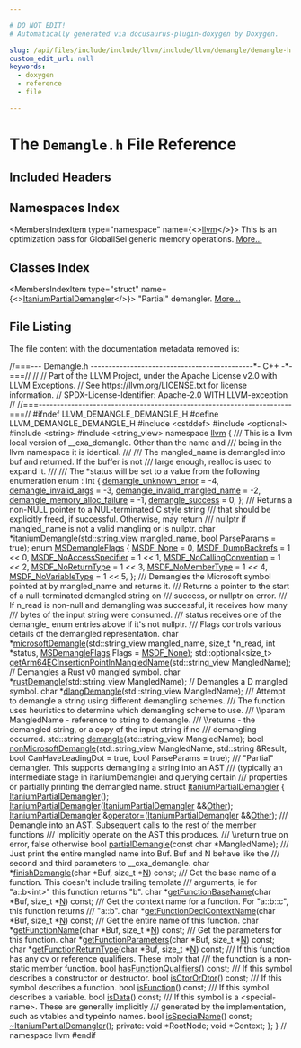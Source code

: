 ```yaml
---

# DO NOT EDIT!
# Automatically generated via docusaurus-plugin-doxygen by Doxygen.

slug: /api/files/include/include/llvm/include/llvm/demangle/demangle-h
custom_edit_url: null
keywords:
  - doxygen
  - reference
  - file

---
```





# The `Demangle.h` File Reference

<DoxygenPage pluginConfig={pluginConfig}>



## Included Headers

<IncludesList>
<IncludesListItem
  filePath="cstddef"
  permalink=""
  isLocal="false" />
<IncludesListItem
  filePath="optional"
  permalink=""
  isLocal="false" />
<IncludesListItem
  filePath="string"
  permalink=""
  isLocal="false" />
<IncludesListItem
  filePath="string_view"
  permalink=""
  isLocal="false" />
</IncludesList>

## Namespaces Index

<MembersIndex>

<MembersIndexItem
  type="namespace"
  name={<><a href="/docs/api/namespaces/llvm">llvm</a></>}>
This is an optimization pass for GlobalISel generic memory operations. <a href="/docs/api/namespaces/llvm/#details">More...</a>
</MembersIndexItem>

</MembersIndex>

## Classes Index

<MembersIndex>

<MembersIndexItem
  type="struct"
  name={<><a href="/docs/api/structs/llvm/itaniumpartialdemangler">ItaniumPartialDemangler</a></>}>
&quot;Partial&quot; demangler. <a href="/docs/api/structs/llvm/itaniumpartialdemangler/#details">More...</a>
</MembersIndexItem>

</MembersIndex>


## File Listing

The file content with the documentation metadata removed is:

<ProgramListing>

<Link id="l00001" /><CodeLine lineNumber="1"><span class="doxyHighlightComment">//===--- Demangle.h ---------------------------------------------&#42;- C++ -&#42;-===//</span></CodeLine>
<Link id="l00002" /><CodeLine lineNumber="2"><span class="doxyHighlightComment">//</span></CodeLine>
<Link id="l00003" /><CodeLine lineNumber="3"><span class="doxyHighlightComment">// Part of the LLVM Project, under the Apache License v2.0 with LLVM Exceptions.</span></CodeLine>
<Link id="l00004" /><CodeLine lineNumber="4"><span class="doxyHighlightComment">// See https://llvm.org/LICENSE.txt for license information.</span></CodeLine>
<Link id="l00005" /><CodeLine lineNumber="5"><span class="doxyHighlightComment">// SPDX-License-Identifier: Apache-2.0 WITH LLVM-exception</span></CodeLine>
<Link id="l00006" /><CodeLine lineNumber="6"><span class="doxyHighlightComment">//</span></CodeLine>
<Link id="l00007" /><CodeLine lineNumber="7"><span class="doxyHighlightComment">//===----------------------------------------------------------------------===//</span></CodeLine>
<Link id="l00008" /><CodeLine lineNumber="8"></CodeLine>
<Link id="l00009" /><CodeLine lineNumber="9"><span class="doxyHighlightPreprocessor">#ifndef LLVM&#95;DEMANGLE&#95;DEMANGLE&#95;H</span></CodeLine>
<Link id="l00010" /><CodeLine lineNumber="10"><span class="doxyHighlightPreprocessor">#define LLVM&#95;DEMANGLE&#95;DEMANGLE&#95;H</span></CodeLine>
<Link id="l00011" /><CodeLine lineNumber="11"></CodeLine>
<Link id="l00012" /><CodeLine lineNumber="12"><span class="doxyHighlightPreprocessor">#include &lt;cstddef&gt;</span></CodeLine>
<Link id="l00013" /><CodeLine lineNumber="13"><span class="doxyHighlightPreprocessor">#include &lt;optional&gt;</span></CodeLine>
<Link id="l00014" /><CodeLine lineNumber="14"><span class="doxyHighlightPreprocessor">#include &lt;string&gt;</span></CodeLine>
<Link id="l00015" /><CodeLine lineNumber="15"><span class="doxyHighlightPreprocessor">#include &lt;string&#95;view&gt;</span></CodeLine>
<Link id="l00016" /><CodeLine lineNumber="16"></CodeLine>
<Link id="l00017" /><CodeLine lineNumber="17"><span class="doxyHighlightKeyword">namespace </span><span class="doxyHighlight"><a href="/docs/api/namespaces/llvm">llvm</a> &#123;</span></CodeLine>
<Link id="l00018" /><CodeLine lineNumber="18"><span class="doxyHighlightComment">/// This is a llvm local version of &#95;&#95;cxa&#95;demangle. Other than the name and</span></CodeLine>
<Link id="l00019" /><CodeLine lineNumber="19"><span class="doxyHighlightComment">/// being in the llvm namespace it is identical.</span></CodeLine>
<Link id="l00020" /><CodeLine lineNumber="20"><span class="doxyHighlightComment">///</span></CodeLine>
<Link id="l00021" /><CodeLine lineNumber="21"><span class="doxyHighlightComment">/// The mangled&#95;name is demangled into buf and returned. If the buffer is not</span></CodeLine>
<Link id="l00022" /><CodeLine lineNumber="22"><span class="doxyHighlightComment">/// large enough, realloc is used to expand it.</span></CodeLine>
<Link id="l00023" /><CodeLine lineNumber="23"><span class="doxyHighlightComment">///</span></CodeLine>
<Link id="l00024" /><CodeLine lineNumber="24"><span class="doxyHighlightComment">/// The &#42;status will be set to a value from the following enumeration</span></CodeLine>
<Link id="l00025" /><CodeLine lineNumber="25"><span class="doxyHighlight">enum : </span><span class="doxyHighlightKeywordType">int</span><span class="doxyHighlight"> &#123;</span></CodeLine>
<Link id="l00026" /><CodeLine lineNumber="26" lineLink="/docs/api/namespaces/llvm/#a439b6789bbd0e2c7d542f354af9ea425a52a94c935e6cdfea9c8c2c0038d46dea"><span class="doxyHighlight">  <a href="/docs/api/namespaces/llvm/#a439b6789bbd0e2c7d542f354af9ea425a52a94c935e6cdfea9c8c2c0038d46dea">demangle&#95;unknown&#95;error</a> = -4,</span></CodeLine>
<Link id="l00027" /><CodeLine lineNumber="27" lineLink="/docs/api/namespaces/llvm/#a439b6789bbd0e2c7d542f354af9ea425aae142fe4f4e9767bb9a1aecf3fa7fccc"><span class="doxyHighlight">  <a href="/docs/api/namespaces/llvm/#a439b6789bbd0e2c7d542f354af9ea425aae142fe4f4e9767bb9a1aecf3fa7fccc">demangle&#95;invalid&#95;args</a> = -3,</span></CodeLine>
<Link id="l00028" /><CodeLine lineNumber="28" lineLink="/docs/api/namespaces/llvm/#a439b6789bbd0e2c7d542f354af9ea425a6b842cb6b945d76361a5b068f3ba1f71"><span class="doxyHighlight">  <a href="/docs/api/namespaces/llvm/#a439b6789bbd0e2c7d542f354af9ea425a6b842cb6b945d76361a5b068f3ba1f71">demangle&#95;invalid&#95;mangled&#95;name</a> = -2,</span></CodeLine>
<Link id="l00029" /><CodeLine lineNumber="29" lineLink="/docs/api/namespaces/llvm/#a439b6789bbd0e2c7d542f354af9ea425ae0bad617a50037e9bcecaba5fdb5cc34"><span class="doxyHighlight">  <a href="/docs/api/namespaces/llvm/#a439b6789bbd0e2c7d542f354af9ea425ae0bad617a50037e9bcecaba5fdb5cc34">demangle&#95;memory&#95;alloc&#95;failure</a> = -1,</span></CodeLine>
<Link id="l00030" /><CodeLine lineNumber="30" lineLink="/docs/api/namespaces/llvm/#a439b6789bbd0e2c7d542f354af9ea425a63b9dfcee428aba9e68085766d72b286"><span class="doxyHighlight">  <a href="/docs/api/namespaces/llvm/#a439b6789bbd0e2c7d542f354af9ea425a63b9dfcee428aba9e68085766d72b286">demangle&#95;success</a> = 0,</span></CodeLine>
<Link id="l00031" /><CodeLine lineNumber="31"><span class="doxyHighlight">&#125;;</span></CodeLine>
<Link id="l00032" /><CodeLine lineNumber="32"></CodeLine>
<Link id="l00033" /><CodeLine lineNumber="33"><span class="doxyHighlightComment">/// Returns a non-NULL pointer to a NUL-terminated C style string</span></CodeLine>
<Link id="l00034" /><CodeLine lineNumber="34"><span class="doxyHighlightComment">/// that should be explicitly freed, if successful. Otherwise, may return</span></CodeLine>
<Link id="l00035" /><CodeLine lineNumber="35"><span class="doxyHighlightComment">/// nullptr if mangled&#95;name is not a valid mangling or is nullptr.</span></CodeLine>
<Link id="l00036" /><CodeLine lineNumber="36"><span class="doxyHighlightKeywordType">char</span><span class="doxyHighlight"> &#42;<a href="/docs/api/namespaces/llvm/#a7b3603860e0761afd058a6dd5f518363">itaniumDemangle</a>(std::string&#95;view mangled&#95;name, </span><span class="doxyHighlightKeywordType">bool</span><span class="doxyHighlight"> ParseParams = </span><span class="doxyHighlightKeyword">true</span><span class="doxyHighlight">);</span></CodeLine>
<Link id="l00037" /><CodeLine lineNumber="37"></CodeLine>
<Link id="l00038" /><CodeLine lineNumber="38" lineLink="/docs/api/namespaces/llvm/#ab12675c360e3040ee3927f7711edd1cc"><span class="doxyHighlightKeyword">enum</span><span class="doxyHighlight"> <a href="/docs/api/namespaces/llvm/#ab12675c360e3040ee3927f7711edd1cc">MSDemangleFlags</a> &#123;</span></CodeLine>
<Link id="l00039" /><CodeLine lineNumber="39" lineLink="/docs/api/namespaces/llvm/#ab12675c360e3040ee3927f7711edd1ccaabdd06df365368fd7c917072f1635a69"><span class="doxyHighlight">  <a href="/docs/api/namespaces/llvm/#ab12675c360e3040ee3927f7711edd1ccaabdd06df365368fd7c917072f1635a69">MSDF&#95;None</a> = 0,</span></CodeLine>
<Link id="l00040" /><CodeLine lineNumber="40" lineLink="/docs/api/namespaces/llvm/#ab12675c360e3040ee3927f7711edd1ccab32c945970ec1c20dd0062f4fd47b76c"><span class="doxyHighlight">  <a href="/docs/api/namespaces/llvm/#ab12675c360e3040ee3927f7711edd1ccab32c945970ec1c20dd0062f4fd47b76c">MSDF&#95;DumpBackrefs</a> = 1 &lt;&lt; 0,</span></CodeLine>
<Link id="l00041" /><CodeLine lineNumber="41" lineLink="/docs/api/namespaces/llvm/#ab12675c360e3040ee3927f7711edd1ccaf63bf19593a1d3c30c0e4a439342b01a"><span class="doxyHighlight">  <a href="/docs/api/namespaces/llvm/#ab12675c360e3040ee3927f7711edd1ccaf63bf19593a1d3c30c0e4a439342b01a">MSDF&#95;NoAccessSpecifier</a> = 1 &lt;&lt; 1,</span></CodeLine>
<Link id="l00042" /><CodeLine lineNumber="42" lineLink="/docs/api/namespaces/llvm/#ab12675c360e3040ee3927f7711edd1ccacb2b9790f4b31c5f9721a5d3ee3dcfd0"><span class="doxyHighlight">  <a href="/docs/api/namespaces/llvm/#ab12675c360e3040ee3927f7711edd1ccacb2b9790f4b31c5f9721a5d3ee3dcfd0">MSDF&#95;NoCallingConvention</a> = 1 &lt;&lt; 2,</span></CodeLine>
<Link id="l00043" /><CodeLine lineNumber="43" lineLink="/docs/api/namespaces/llvm/#ab12675c360e3040ee3927f7711edd1cca87b2c7c04f2b3b41116e790d024a2815"><span class="doxyHighlight">  <a href="/docs/api/namespaces/llvm/#ab12675c360e3040ee3927f7711edd1cca87b2c7c04f2b3b41116e790d024a2815">MSDF&#95;NoReturnType</a> = 1 &lt;&lt; 3,</span></CodeLine>
<Link id="l00044" /><CodeLine lineNumber="44" lineLink="/docs/api/namespaces/llvm/#ab12675c360e3040ee3927f7711edd1ccabd781b5e13efab5f5fcbba7dc64a0fe2"><span class="doxyHighlight">  <a href="/docs/api/namespaces/llvm/#ab12675c360e3040ee3927f7711edd1ccabd781b5e13efab5f5fcbba7dc64a0fe2">MSDF&#95;NoMemberType</a> = 1 &lt;&lt; 4,</span></CodeLine>
<Link id="l00045" /><CodeLine lineNumber="45" lineLink="/docs/api/namespaces/llvm/#ab12675c360e3040ee3927f7711edd1ccac4b3caea302f2fb73ff85c264fe2349d"><span class="doxyHighlight">  <a href="/docs/api/namespaces/llvm/#ab12675c360e3040ee3927f7711edd1ccac4b3caea302f2fb73ff85c264fe2349d">MSDF&#95;NoVariableType</a> = 1 &lt;&lt; 5,</span></CodeLine>
<Link id="l00046" /><CodeLine lineNumber="46"><span class="doxyHighlight">&#125;;</span></CodeLine>
<Link id="l00047" /><CodeLine lineNumber="47"></CodeLine>
<Link id="l00048" /><CodeLine lineNumber="48"><span class="doxyHighlightComment">/// Demangles the Microsoft symbol pointed at by mangled&#95;name and returns it.</span></CodeLine>
<Link id="l00049" /><CodeLine lineNumber="49"><span class="doxyHighlightComment">/// Returns a pointer to the start of a null-terminated demangled string on</span></CodeLine>
<Link id="l00050" /><CodeLine lineNumber="50"><span class="doxyHighlightComment">/// success, or nullptr on error.</span></CodeLine>
<Link id="l00051" /><CodeLine lineNumber="51"><span class="doxyHighlightComment">/// If n&#95;read is non-null and demangling was successful, it receives how many</span></CodeLine>
<Link id="l00052" /><CodeLine lineNumber="52"><span class="doxyHighlightComment">/// bytes of the input string were consumed.</span></CodeLine>
<Link id="l00053" /><CodeLine lineNumber="53"><span class="doxyHighlightComment">/// status receives one of the demangle&#95; enum entries above if it&#39;s not nullptr.</span></CodeLine>
<Link id="l00054" /><CodeLine lineNumber="54"><span class="doxyHighlightComment">/// Flags controls various details of the demangled representation.</span></CodeLine>
<Link id="l00055" /><CodeLine lineNumber="55"><span class="doxyHighlightKeywordType">char</span><span class="doxyHighlight"> &#42;<a href="/docs/api/namespaces/llvm/#aa7783c233c06a0bc69d1e35e551d9d66">microsoftDemangle</a>(std::string&#95;view mangled&#95;name, </span><span class="doxyHighlightKeywordType">size&#95;t</span><span class="doxyHighlight"> &#42;n&#95;read,</span></CodeLine>
<Link id="l00056" /><CodeLine lineNumber="56"><span class="doxyHighlight">                        </span><span class="doxyHighlightKeywordType">int</span><span class="doxyHighlight"> &#42;status, <a href="/docs/api/namespaces/llvm/#ab12675c360e3040ee3927f7711edd1cc">MSDemangleFlags</a> Flags = <a href="/docs/api/namespaces/llvm/#ab12675c360e3040ee3927f7711edd1ccaabdd06df365368fd7c917072f1635a69">MSDF&#95;None</a>);</span></CodeLine>
<Link id="l00057" /><CodeLine lineNumber="57"></CodeLine>
<Link id="l00058" /><CodeLine lineNumber="58"><span class="doxyHighlight">std::optional&lt;size&#95;t&gt;</span></CodeLine>
<Link id="l00059" /><CodeLine lineNumber="59"><span class="doxyHighlight"><a href="/docs/api/namespaces/llvm/#a5e1da6c34a3216e370efab344977e0d7">getArm64ECInsertionPointInMangledName</a>(std::string&#95;view MangledName);</span></CodeLine>
<Link id="l00060" /><CodeLine lineNumber="60"></CodeLine>
<Link id="l00061" /><CodeLine lineNumber="61"><span class="doxyHighlightComment">// Demangles a Rust v0 mangled symbol.</span></CodeLine>
<Link id="l00062" /><CodeLine lineNumber="62"><span class="doxyHighlightKeywordType">char</span><span class="doxyHighlight"> &#42;<a href="/docs/api/namespaces/llvm/#a9ba12f62b7c7aac2fe0d725965b597ec">rustDemangle</a>(std::string&#95;view MangledName);</span></CodeLine>
<Link id="l00063" /><CodeLine lineNumber="63"></CodeLine>
<Link id="l00064" /><CodeLine lineNumber="64"><span class="doxyHighlightComment">// Demangles a D mangled symbol.</span></CodeLine>
<Link id="l00065" /><CodeLine lineNumber="65"><span class="doxyHighlightKeywordType">char</span><span class="doxyHighlight"> &#42;<a href="/docs/api/namespaces/llvm/#a7f56cfd37698f599f5bee9bbf4015ca1">dlangDemangle</a>(std::string&#95;view MangledName);</span></CodeLine>
<Link id="l00066" /><CodeLine lineNumber="66"></CodeLine>
<Link id="l00067" /><CodeLine lineNumber="67"><span class="doxyHighlightComment">/// Attempt to demangle a string using different demangling schemes.</span></CodeLine>
<Link id="l00068" /><CodeLine lineNumber="68"><span class="doxyHighlightComment">/// The function uses heuristics to determine which demangling scheme to use.</span></CodeLine>
<Link id="l00069" /><CodeLine lineNumber="69"><span class="doxyHighlightComment">/// \\param MangledName - reference to string to demangle.</span></CodeLine>
<Link id="l00070" /><CodeLine lineNumber="70"><span class="doxyHighlightComment">/// \\returns - the demangled string, or a copy of the input string if no</span></CodeLine>
<Link id="l00071" /><CodeLine lineNumber="71"><span class="doxyHighlightComment">/// demangling occurred.</span></CodeLine>
<Link id="l00072" /><CodeLine lineNumber="72"><span class="doxyHighlight">std::string <a href="/docs/api/namespaces/llvm/#ab996639d406a5466d5c8a1586fb4a9d8">demangle</a>(std::string&#95;view MangledName);</span></CodeLine>
<Link id="l00073" /><CodeLine lineNumber="73"></CodeLine>
<Link id="l00074" /><CodeLine lineNumber="74"><span class="doxyHighlightKeywordType">bool</span><span class="doxyHighlight"> <a href="/docs/api/namespaces/llvm/#a08b5f002009fefdfceb3a1ce19c9cd74">nonMicrosoftDemangle</a>(std::string&#95;view MangledName, std::string &amp;Result,</span></CodeLine>
<Link id="l00075" /><CodeLine lineNumber="75"><span class="doxyHighlight">                          </span><span class="doxyHighlightKeywordType">bool</span><span class="doxyHighlight"> CanHaveLeadingDot = </span><span class="doxyHighlightKeyword">true</span><span class="doxyHighlight">,</span></CodeLine>
<Link id="l00076" /><CodeLine lineNumber="76"><span class="doxyHighlight">                          </span><span class="doxyHighlightKeywordType">bool</span><span class="doxyHighlight"> ParseParams = </span><span class="doxyHighlightKeyword">true</span><span class="doxyHighlight">);</span></CodeLine>
<Link id="l00077" /><CodeLine lineNumber="77"></CodeLine>
<Link id="l00078" /><CodeLine lineNumber="78"><span class="doxyHighlightComment">/// &quot;Partial&quot; demangler. This supports demangling a string into an AST</span></CodeLine>
<Link id="l00079" /><CodeLine lineNumber="79"><span class="doxyHighlightComment">/// (typically an intermediate stage in itaniumDemangle) and querying certain</span></CodeLine>
<Link id="l00080" /><CodeLine lineNumber="80"><span class="doxyHighlightComment">/// properties or partially printing the demangled name.</span></CodeLine>
<Link id="l00081" /><CodeLine lineNumber="81" lineLink="/docs/api/structs/llvm/itaniumpartialdemangler"><span class="doxyHighlightKeyword">struct </span><span class="doxyHighlight"><a href="/docs/api/structs/llvm/itaniumpartialdemangler/#abc277b74c8ecf948b70a35b9901baeb7">ItaniumPartialDemangler</a> &#123;</span></CodeLine>
<Link id="l00082" /><CodeLine lineNumber="82"><span class="doxyHighlight">  <a href="/docs/api/structs/llvm/itaniumpartialdemangler/#abc277b74c8ecf948b70a35b9901baeb7">ItaniumPartialDemangler</a>();</span></CodeLine>
<Link id="l00083" /><CodeLine lineNumber="83"></CodeLine>
<Link id="l00084" /><CodeLine lineNumber="84"><span class="doxyHighlight">  <a href="/docs/api/structs/llvm/itaniumpartialdemangler/#abc277b74c8ecf948b70a35b9901baeb7">ItaniumPartialDemangler</a>(<a href="/docs/api/structs/llvm/itaniumpartialdemangler/#abc277b74c8ecf948b70a35b9901baeb7">ItaniumPartialDemangler</a> &amp;&amp;<a href="/docs/api/namespaces/llvm/#a9eb4f5b98b70ee4fab9614ed58282c1fa6311ae17c1ee52b36e68aaf4ad066387">Other</a>);</span></CodeLine>
<Link id="l00085" /><CodeLine lineNumber="85"><span class="doxyHighlight">  <a href="/docs/api/structs/llvm/itaniumpartialdemangler/#abc277b74c8ecf948b70a35b9901baeb7">ItaniumPartialDemangler</a> &amp;<a href="/docs/api/structs/llvm/itaniumpartialdemangler/#ad6dbeb658a7eb20abfff23674a46a6a6">operator=</a>(<a href="/docs/api/structs/llvm/itaniumpartialdemangler/#abc277b74c8ecf948b70a35b9901baeb7">ItaniumPartialDemangler</a> &amp;&amp;<a href="/docs/api/namespaces/llvm/#a9eb4f5b98b70ee4fab9614ed58282c1fa6311ae17c1ee52b36e68aaf4ad066387">Other</a>);</span></CodeLine>
<Link id="l00086" /><CodeLine lineNumber="86"></CodeLine>
<Link id="l00087" /><CodeLine lineNumber="87"><span class="doxyHighlightComment">  /// Demangle into an AST. Subsequent calls to the rest of the member functions</span></CodeLine>
<Link id="l00088" /><CodeLine lineNumber="88"><span class="doxyHighlightComment">  /// implicitly operate on the AST this produces.</span></CodeLine>
<Link id="l00089" /><CodeLine lineNumber="89"><span class="doxyHighlightComment">  /// \\return true on error, false otherwise</span></CodeLine>
<Link id="l00090" /><CodeLine lineNumber="90"><span class="doxyHighlight">  </span><span class="doxyHighlightKeywordType">bool</span><span class="doxyHighlight"> <a href="/docs/api/structs/llvm/itaniumpartialdemangler/#a4640950196e4ad668076b70aa142ab91">partialDemangle</a>(</span><span class="doxyHighlightKeyword">const</span><span class="doxyHighlight"> </span><span class="doxyHighlightKeywordType">char</span><span class="doxyHighlight"> &#42;MangledName);</span></CodeLine>
<Link id="l00091" /><CodeLine lineNumber="91"></CodeLine>
<Link id="l00092" /><CodeLine lineNumber="92"><span class="doxyHighlightComment">  /// Just print the entire mangled name into Buf. Buf and N behave like the</span></CodeLine>
<Link id="l00093" /><CodeLine lineNumber="93"><span class="doxyHighlightComment">  /// second and third parameters to &#95;&#95;cxa&#95;demangle.</span></CodeLine>
<Link id="l00094" /><CodeLine lineNumber="94"><span class="doxyHighlight">  </span><span class="doxyHighlightKeywordType">char</span><span class="doxyHighlight"> &#42;<a href="/docs/api/structs/llvm/itaniumpartialdemangler/#a735b9eda5aeca00a01465c6fddd48c72">finishDemangle</a>(</span><span class="doxyHighlightKeywordType">char</span><span class="doxyHighlight"> &#42;Buf, </span><span class="doxyHighlightKeywordType">size&#95;t</span><span class="doxyHighlight"> &#42;<a href="/docs/api/files/lib/lib/support/regcomp-c/#a0240ac851181b84ac374872dc5434ee4">N</a>) </span><span class="doxyHighlightKeyword">const</span><span class="doxyHighlight">;</span></CodeLine>
<Link id="l00095" /><CodeLine lineNumber="95"></CodeLine>
<Link id="l00096" /><CodeLine lineNumber="96"><span class="doxyHighlightComment">  /// Get the base name of a function. This doesn&#39;t include trailing template</span></CodeLine>
<Link id="l00097" /><CodeLine lineNumber="97"><span class="doxyHighlightComment">  /// arguments, ie for &quot;a::b&lt;int&gt;&quot; this function returns &quot;b&quot;.</span></CodeLine>
<Link id="l00098" /><CodeLine lineNumber="98"><span class="doxyHighlight">  </span><span class="doxyHighlightKeywordType">char</span><span class="doxyHighlight"> &#42;<a href="/docs/api/structs/llvm/itaniumpartialdemangler/#a2effd15853bfffbeec4d08451f1fa81c">getFunctionBaseName</a>(</span><span class="doxyHighlightKeywordType">char</span><span class="doxyHighlight"> &#42;Buf, </span><span class="doxyHighlightKeywordType">size&#95;t</span><span class="doxyHighlight"> &#42;<a href="/docs/api/files/lib/lib/support/regcomp-c/#a0240ac851181b84ac374872dc5434ee4">N</a>) </span><span class="doxyHighlightKeyword">const</span><span class="doxyHighlight">;</span></CodeLine>
<Link id="l00099" /><CodeLine lineNumber="99"></CodeLine>
<Link id="l00100" /><CodeLine lineNumber="100"><span class="doxyHighlightComment">  /// Get the context name for a function. For &quot;a::b::c&quot;, this function returns</span></CodeLine>
<Link id="l00101" /><CodeLine lineNumber="101"><span class="doxyHighlightComment">  /// &quot;a::b&quot;.</span></CodeLine>
<Link id="l00102" /><CodeLine lineNumber="102"><span class="doxyHighlight">  </span><span class="doxyHighlightKeywordType">char</span><span class="doxyHighlight"> &#42;<a href="/docs/api/structs/llvm/itaniumpartialdemangler/#aea51879b3b2822d1c0f74c71cff9bc2e">getFunctionDeclContextName</a>(</span><span class="doxyHighlightKeywordType">char</span><span class="doxyHighlight"> &#42;Buf, </span><span class="doxyHighlightKeywordType">size&#95;t</span><span class="doxyHighlight"> &#42;<a href="/docs/api/files/lib/lib/support/regcomp-c/#a0240ac851181b84ac374872dc5434ee4">N</a>) </span><span class="doxyHighlightKeyword">const</span><span class="doxyHighlight">;</span></CodeLine>
<Link id="l00103" /><CodeLine lineNumber="103"></CodeLine>
<Link id="l00104" /><CodeLine lineNumber="104"><span class="doxyHighlightComment">  /// Get the entire name of this function.</span></CodeLine>
<Link id="l00105" /><CodeLine lineNumber="105"><span class="doxyHighlight">  </span><span class="doxyHighlightKeywordType">char</span><span class="doxyHighlight"> &#42;<a href="/docs/api/structs/llvm/itaniumpartialdemangler/#a483d97b0a650319638b62209a03b1dea">getFunctionName</a>(</span><span class="doxyHighlightKeywordType">char</span><span class="doxyHighlight"> &#42;Buf, </span><span class="doxyHighlightKeywordType">size&#95;t</span><span class="doxyHighlight"> &#42;<a href="/docs/api/files/lib/lib/support/regcomp-c/#a0240ac851181b84ac374872dc5434ee4">N</a>) </span><span class="doxyHighlightKeyword">const</span><span class="doxyHighlight">;</span></CodeLine>
<Link id="l00106" /><CodeLine lineNumber="106"></CodeLine>
<Link id="l00107" /><CodeLine lineNumber="107"><span class="doxyHighlightComment">  /// Get the parameters for this function.</span></CodeLine>
<Link id="l00108" /><CodeLine lineNumber="108"><span class="doxyHighlight">  </span><span class="doxyHighlightKeywordType">char</span><span class="doxyHighlight"> &#42;<a href="/docs/api/structs/llvm/itaniumpartialdemangler/#a06d6bd09c85fc634502b4914843860a2">getFunctionParameters</a>(</span><span class="doxyHighlightKeywordType">char</span><span class="doxyHighlight"> &#42;Buf, </span><span class="doxyHighlightKeywordType">size&#95;t</span><span class="doxyHighlight"> &#42;<a href="/docs/api/files/lib/lib/support/regcomp-c/#a0240ac851181b84ac374872dc5434ee4">N</a>) </span><span class="doxyHighlightKeyword">const</span><span class="doxyHighlight">;</span></CodeLine>
<Link id="l00109" /><CodeLine lineNumber="109"><span class="doxyHighlight">  </span><span class="doxyHighlightKeywordType">char</span><span class="doxyHighlight"> &#42;<a href="/docs/api/structs/llvm/itaniumpartialdemangler/#abb17886e8b7123e706c1a207402c179f">getFunctionReturnType</a>(</span><span class="doxyHighlightKeywordType">char</span><span class="doxyHighlight"> &#42;Buf, </span><span class="doxyHighlightKeywordType">size&#95;t</span><span class="doxyHighlight"> &#42;<a href="/docs/api/files/lib/lib/support/regcomp-c/#a0240ac851181b84ac374872dc5434ee4">N</a>) </span><span class="doxyHighlightKeyword">const</span><span class="doxyHighlight">;</span></CodeLine>
<Link id="l00110" /><CodeLine lineNumber="110"></CodeLine>
<Link id="l00111" /><CodeLine lineNumber="111"><span class="doxyHighlightComment">  /// If this function has any cv or reference qualifiers. These imply that</span></CodeLine>
<Link id="l00112" /><CodeLine lineNumber="112"><span class="doxyHighlightComment">  /// the function is a non-static member function.</span></CodeLine>
<Link id="l00113" /><CodeLine lineNumber="113"><span class="doxyHighlight">  </span><span class="doxyHighlightKeywordType">bool</span><span class="doxyHighlight"> <a href="/docs/api/structs/llvm/itaniumpartialdemangler/#a61172626613e0d99b722a256e80cf7d8">hasFunctionQualifiers</a>() </span><span class="doxyHighlightKeyword">const</span><span class="doxyHighlight">;</span></CodeLine>
<Link id="l00114" /><CodeLine lineNumber="114"></CodeLine>
<Link id="l00115" /><CodeLine lineNumber="115"><span class="doxyHighlightComment">  /// If this symbol describes a constructor or destructor.</span></CodeLine>
<Link id="l00116" /><CodeLine lineNumber="116"><span class="doxyHighlight">  </span><span class="doxyHighlightKeywordType">bool</span><span class="doxyHighlight"> <a href="/docs/api/structs/llvm/itaniumpartialdemangler/#adc2764e156977abc23c40ce1344427ed">isCtorOrDtor</a>() </span><span class="doxyHighlightKeyword">const</span><span class="doxyHighlight">;</span></CodeLine>
<Link id="l00117" /><CodeLine lineNumber="117"></CodeLine>
<Link id="l00118" /><CodeLine lineNumber="118"><span class="doxyHighlightComment">  /// If this symbol describes a function.</span></CodeLine>
<Link id="l00119" /><CodeLine lineNumber="119"><span class="doxyHighlight">  </span><span class="doxyHighlightKeywordType">bool</span><span class="doxyHighlight"> <a href="/docs/api/structs/llvm/itaniumpartialdemangler/#a28a155d3af87843268af33d983850fee">isFunction</a>() </span><span class="doxyHighlightKeyword">const</span><span class="doxyHighlight">;</span></CodeLine>
<Link id="l00120" /><CodeLine lineNumber="120"></CodeLine>
<Link id="l00121" /><CodeLine lineNumber="121"><span class="doxyHighlightComment">  /// If this symbol describes a variable.</span></CodeLine>
<Link id="l00122" /><CodeLine lineNumber="122"><span class="doxyHighlight">  </span><span class="doxyHighlightKeywordType">bool</span><span class="doxyHighlight"> <a href="/docs/api/structs/llvm/itaniumpartialdemangler/#aef23df9c7fc8984bf27fe237a8358a0f">isData</a>() </span><span class="doxyHighlightKeyword">const</span><span class="doxyHighlight">;</span></CodeLine>
<Link id="l00123" /><CodeLine lineNumber="123"></CodeLine>
<Link id="l00124" /><CodeLine lineNumber="124"><span class="doxyHighlightComment">  /// If this symbol is a &lt;special-name&gt;. These are generally implicitly</span></CodeLine>
<Link id="l00125" /><CodeLine lineNumber="125"><span class="doxyHighlightComment">  /// generated by the implementation, such as vtables and typeinfo names.</span></CodeLine>
<Link id="l00126" /><CodeLine lineNumber="126"><span class="doxyHighlight">  </span><span class="doxyHighlightKeywordType">bool</span><span class="doxyHighlight"> <a href="/docs/api/structs/llvm/itaniumpartialdemangler/#a3eb99cf7917e8a1486764cd8d5114a96">isSpecialName</a>() </span><span class="doxyHighlightKeyword">const</span><span class="doxyHighlight">;</span></CodeLine>
<Link id="l00127" /><CodeLine lineNumber="127"></CodeLine>
<Link id="l00128" /><CodeLine lineNumber="128"><span class="doxyHighlight">  <a href="/docs/api/structs/llvm/itaniumpartialdemangler/#addf11f9d944c474801ebf8c495abd64d">~ItaniumPartialDemangler</a>();</span></CodeLine>
<Link id="l00129" /><CodeLine lineNumber="129"></CodeLine>
<Link id="l00130" /><CodeLine lineNumber="130"><span class="doxyHighlightKeyword">private</span><span class="doxyHighlight">:</span></CodeLine>
<Link id="l00131" /><CodeLine lineNumber="131"><span class="doxyHighlight">  </span><span class="doxyHighlightKeywordType">void</span><span class="doxyHighlight"> &#42;RootNode;</span></CodeLine>
<Link id="l00132" /><CodeLine lineNumber="132"><span class="doxyHighlight">  </span><span class="doxyHighlightKeywordType">void</span><span class="doxyHighlight"> &#42;Context;</span></CodeLine>
<Link id="l00133" /><CodeLine lineNumber="133"><span class="doxyHighlight">&#125;;</span></CodeLine>
<Link id="l00134" /><CodeLine lineNumber="134"><span class="doxyHighlight">&#125; </span><span class="doxyHighlightComment">// namespace llvm</span></CodeLine>
<Link id="l00135" /><CodeLine lineNumber="135"></CodeLine>
<Link id="l00136" /><CodeLine lineNumber="136"><span class="doxyHighlightPreprocessor">#endif</span></CodeLine>

</ProgramListing>


</DoxygenPage>
